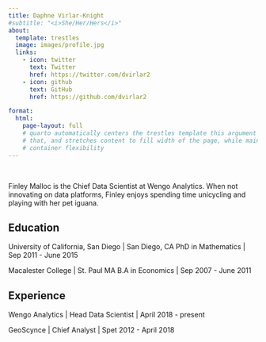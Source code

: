 ```yaml
---
title: Daphne Virlar-Knight
#subtitle: "<i>She/Her/Hers</i>"
about:
  template: trestles
  image: images/profile.jpg
  links:
    - icon: twitter
      text: Twitter
      href: https://twitter.com/dvirlar2
    - icon: github
      text: GitHub
      href: https://github.com/dvirlar2

format:
  html:
    page-layout: full
    # quarto automatically centers the trestles template this argument overrides
    # that, and stretches content to fill width of the page, while mainting 
    # container flexibility
---
```


<br>

Finley Malloc is the Chief Data Scientist at Wengo Analytics. When not innovating on data platforms, Finley enjoys spending  time unicycling and playing with her pet iguana.

## Education

University of California, San Diego | San Diego, CA
PhD in Mathematics | Sep 2011 - June 2015

Macalester College | St. Paul MA
B.A in Economics | Sep 2007 - June 2011

## Experience 

Wengo Analytics | Head Data Scientist | April 2018 - present

GeoScynce | Chief Analyst | Spet 2012 - April 2018

